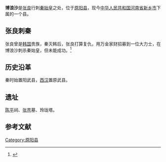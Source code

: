 '''博浪沙'''是[[张良|张良]]行刺[[秦始皇|秦始皇]]之处，位于[[原阳县|原阳县]]，现今[[中华人民共和国|中华人民共和国]][[河南省|河南省]][[新乡市|新乡市]]下属的一个县。

== 张良刺秦 ==
张良曾是[[韩国_(战国)|韩国]]贵族，秦灭韩后，张良打算复仇，用万金家财招募到一位大力士，在博浪沙刺杀秦始皇，但未能成功。<ref>{{cite book | title=史记·留侯世家}}</ref>

== 历史沿革 ==
秦时始置阳武县，[[西汉|西汉]]置原武县。

== 遗址 ==
[[陈平_(汉朝)|陈平]]祠、[[张苍|张苍]]墓、玲珑塔。

==参考文献==
{{reflist}}

[[Category:原阳县|Category:原阳县]]